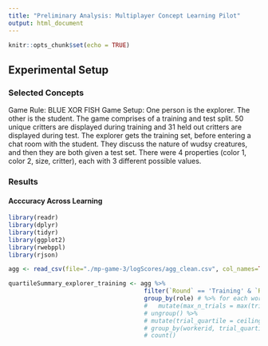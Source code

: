 ```yaml
---
title: "Preliminary Analysis: Multiplayer Concept Learning Pilot"
output: html_document
---
```


```r
knitr::opts_chunk$set(echo = TRUE)
```

## Experimental Setup

### Selected Concepts
Game Rule: BLUE XOR FISH
Game Setup: One person is the explorer. The other is the student. The game comprises of a training and test split. 50 unique critters are displayed during training and 31 held out critters are displayed during test. The explorer gets the training set, before entering a chat room with the student. They discuss the nature of wudsy creatures, and then they are both given a test set. There were 4 properties (color 1, color 2, size, critter), each with 3 different possible values. 

### Results
#### Acccuracy Across Learning
```r
library(readr)
library(dplyr)
library(tidyr)
library(ggplot2)
library(rwebppl)
library(rjson)

agg <- read_csv(file="./mp-game-3/logScores/agg_clean.csv", col_names=TRUE, col_types = "cciiiic")

quartileSummary_explorer_training <- agg %>%
                                      filter(`Round` == 'Training' & `Role` == 'Explorer')
                                      group_by(role) # %>% for each workerid, pick out their max
                                      #   mutate(max_n_trials = max(trial_num)) %>%
                                      # ungroup() %>%
                                      # mutate(trial_quartile = ceiling(4*(trial_num/max_n_trials) )) %>%
                                      # group_by(workerid, trial_quartile, responseType) %>%
                                      # count()

```